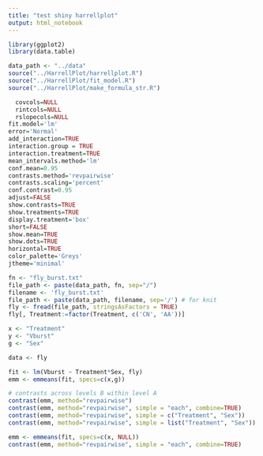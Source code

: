 ```yaml
---
title: "test shiny harrellplot"
output: html_notebook
---
```


```r
library(ggplot2)
library(data.table)

data_path <- "../data"
source("../HarrellPlot/harrellplot.R")
source("../HarrellPlot/fit_model.R")
source("../HarrellPlot/make_formula_str.R")
```

```r
  covcols=NULL
  rintcols=NULL
  rslopecols=NULL
fit.model='lm'
error='Normal'
add_interaction=TRUE
interaction.group = TRUE
interaction.treatment=TRUE
mean_intervals.method='lm'
conf.mean=0.95
contrasts.method='revpairwise'
contrasts.scaling='percent'
conf.contrast=0.95
adjust=FALSE
show.contrasts=TRUE
show.treatments=TRUE
display.treatment='box'
short=FALSE
show.mean=TRUE
show.dots=TRUE
horizontal=TRUE
color_palette='Greys'
jtheme='minimal'

```

```r
fn <- "fly_burst.txt"
file_path <- paste(data_path, fn, sep="/")
filename <- 'fly_burst.txt'
file_path <- paste(data_path, filename, sep='/') # for knit
fly <- fread(file_path, stringsAsFactors = TRUE)
fly[, Treatment:=factor(Treatment, c('CN', 'AA'))]

x <- "Treatment"
y <- "Vburst"
g <- "Sex"

data <- fly

fit <- lm(Vburst ~ Treatment*Sex, fly)
emm <- emmeans(fit, specs=c(x,g)) 

# contrasts across levels B within level A
contrast(emm, method="revpairwise")
contrast(emm, method="revpairwise", simple = "each", combine=TRUE)
contrast(emm, method="revpairwise", simple = c("Treatment", "Sex"))
contrast(emm, method="revpairwise", simple = list("Treatment", "Sex"))

emm <- emmeans(fit, specs=c(x, NULL)) 
contrast(emm, method="revpairwise", simple = "each", combine=TRUE)

```

